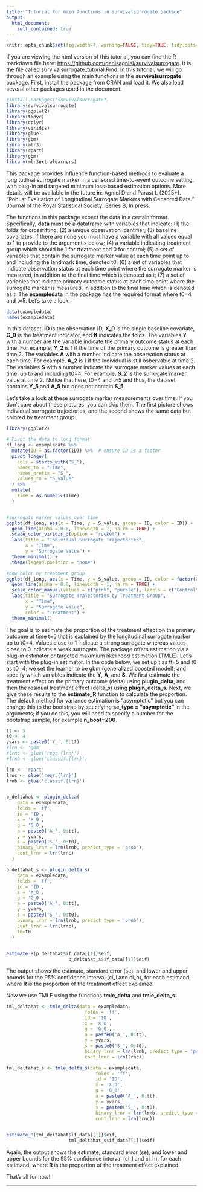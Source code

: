 ```yaml
---
title: "Tutorial for main functions in survivalsurrogate package"
output:
  html_document:
    self_contained: true
---
```


```r
knitr::opts_chunk$set(fig.width=7, warning=FALSE, tidy=TRUE, tidy.opts=list(width.cutoff=60))
```

If you are viewing the html version of this tutorial, you can find the R markdown file here: <https://github.com/denisagniel/survivalsurrogate>. It is the file called survivalsurrogate_tutorial.Rmd. In this tutorial, we will go through an example using the main functions in the **survivalsurrogate** package. First, install the package from CRAN and load it. We also load several other packages used in the document.

```r
#install.packages("survivalsurrogate")
library(survivalsurrogate)
library(ggplot2)
library(tidyr)
library(dplyr)
library(viridis) 
library(glue)
library(gbm)
library(mlr3)
library(rpart)
library(gbm)
library(mlr3extralearners)

```

This package provides influence function-based methods to evaluate a longitudinal surrogate marker in a censored time-to-event outcome setting, with plug-in and targeted minimum loss-based estimation options. More details will be available in the future in: Agniel D and Parast L (2025+). "Robust Evaluation of Longitudinal Surrogate Markers with Censored Data." Journal of the Royal Statistical Society: Series B, In press.

The functions in this package expect the data in a certain format. Specifically, **data** must be a dataframe with variables that indicate: (1) the folds for crossfitting; (2) a unique observation identifier; (3) baseline covariates, if there are none you must have a variable with all values equal to 1 to provide to the argument x below; (4) a variable indicating treatment group which should be 1 for treatment and 0 for control; (5) a set of variables that contain the surrogate marker value at each time point up to and including the landmark time, denoted t0; (6) a set of variables that indicate observation status at each time point where the surrogate marker is measured, in addition to the final time which is denoted as t; (7)  a set of variables that indicate primary outcome status at each time point where the surrogate marker is measured, in addition to the final time which is denoted as t. The **exampledata** in the package has the required format where t0=4 and t=5. Let's take a look. 

```r
data(exampledata)
names(exampledata)
```

In this dataset, **ID** is the observation ID, **X_0** is the single baseline covariate, **G_0** is the treatment indicator, and **ff** indicates the folds. The variables **Y** with a number are the variable indicate the primary outcome status at each time. For example, **Y_2** is 1 if the time of the primary outcome is greater than time 2. The variables **A** with a number indicate the observation status at each time. For example, **A_2** is 1 if the individual is still osbervable at time 2. The variables **S** with a number indicate the surrogate marker values at each time, up to and including t0=4. For example, **S_2** is the surrogate marker value at time 2. Notice that here, t0=4 and t=5 and thus, the dataset contains **Y_5** and **A_5** but does not contain **S_5**. 

Let's take a look at these surrogate marker measurements over time. If you don't care about these pictures, you can skip them. The first picture shows individual surrogate trajectories, and the second shows the same data but colored by treatment group.

```r
library(ggplot2)

# Pivot the data to long format
df_long <- exampledata %>%
  mutate(ID = as.factor(ID)) %>%  # ensure ID is a factor
  pivot_longer(
    cols = starts_with("S_"),
    names_to = "Time",
    names_prefix = "S_",
    values_to = "S_value"
  ) %>%
  mutate(
    Time = as.numeric(Time)
  )


#surrogate marker values over time
ggplot(df_long, aes(x = Time, y = S_value, group = ID, color = ID)) +
  geom_line(alpha = 0.8, linewidth = 1, na.rm = TRUE) +
  scale_color_viridis_d(option = "rocket") +
  labs(title = "Individual Surrogate Trajectories",
       x = "Time",
       y = "Surrogate Value") +
  theme_minimal() +
  theme(legend.position = "none")

#now color by treatment group
ggplot(df_long, aes(x = Time, y = S_value, group = ID, color = factor(G_0))) +
  geom_line(alpha = 0.6, linewidth = 1, na.rm = TRUE) +
  scale_color_manual(values = c("pink", "purple"), labels = c("Control", "Treatment")) +
  labs(title = "Surrogate Trajectories by Treatment Group",
       x = "Time",
       y = "Surrogate Value",
       color = "Treatment") +
  theme_minimal()


```

The goal is to estimate the proportion of the treatment effect on the primary outcome at time t=5 that is explained by the longitudinal surrogate marker up to t0=4. Values close to 1 indicate a strong surrogate whereas values close to 0 indicate a weak surrogate. The package offers estimation via a plug-in estimator or targeted maximium likelihood estimation (TMLE). Let's start with the plug-in estimator. In the code below, we set up t as tt=5 and t0 as t0=4; we set the learner to be gbm (generalized boosted model); and specify which variables indicate the **Y**, **A**, and **S**. We first estimate the treatment effect on the primary outcome (delta) using **plugin_delta**, and then the residual treatment effect (delta_s) using **plugin_delta_s**. Next, we give these results to the **estimate_R** function to calculate the proportion. The default method for variance estimation is "asymptotic" but you can change this to the bootstrap by specifying **se_type = "asymptotic"** in the arguments; if you do this, you will need to specify a number for the bootstrap sample, for example **n_boot=200**.

```r
tt <- 5
t0 <- 4
yvars <- paste0('Y_', 0:tt)
#lrn <- 'gbm'
#lrnc <- glue('regr.{lrn}')
#lrnb <- glue('classif.{lrn}')

lrn <- 'rpart'  
lrnc <- glue('regr.{lrn}')
lrnb <- glue('classif.{lrn}')


p_deltahat <- plugin_delta(
    data = exampledata,
    folds = 'ff',
    id = 'ID',
    x = 'X_0',
    g = 'G_0',
    a = paste0('A_', 0:tt),
    y = yvars,
    s = paste0('S_', 0:t0),
    binary_lrnr = lrn(lrnb, predict_type = 'prob'),
    cont_lrnr = lrn(lrnc)
  )

p_deltahat_s <- plugin_delta_s(
    data = exampledata,
    folds = 'ff',
    id = 'ID',
    x = 'X_0',
    g = 'G_0',
    a = paste0('A_', 0:tt),
    y = yvars,
    s = paste0('S_', 0:t0),
    binary_lrnr = lrn(lrnb, predict_type = 'prob'),
    cont_lrnr = lrn(lrnc),
    t0=t0
  )

                                 
estimate_R(p_deltahat$if_data[[1]]$eif,
                       p_deltahat_s$if_data[[1]]$eif) 

```
The output shows the estimate, standard error (se), and lower and upper bounds for the 95\% confidence interval (ci_l and ci_h), for each estimand, where **R** is the proportion of the treatment effect explained.

Now we use TMLE using the functions **tmle_delta** and **tmle_delta_s**:

```r
tml_deltahat <- tmle_delta(data = exampledata,
                             folds = 'ff',
                             id = 'ID',
                             x = 'X_0',
                             g = 'G_0',
                             a = paste0('A_', 0:tt),
                             y = yvars,
                             s = paste0('S_', 0:t0),
                             binary_lrnr = lrn(lrnb, predict_type = 'prob'),
                             cont_lrnr = lrn(lrnc))

tml_deltahat_s <- tmle_delta_s(data = exampledata,
                                 folds = 'ff',
                                 id = 'ID',
                                 x = 'X_0',
                                 g = 'G_0',
                                 a = paste0('A_', 0:tt),
                                 y = yvars,
                                 s = paste0('S_', 0:t0),
                                 binary_lrnr = lrn(lrnb, predict_type = 'prob'),
                                 cont_lrnr = lrn(lrnc))

                                 
estimate_R(tml_deltahat$if_data[[1]]$eif,
                       tml_deltahat_s$if_data[[1]]$eif) 

```

Again, the output shows the estimate, standard error (se), and lower and upper bounds for the 95\% confidence interval (ci_l and ci_h), for each estimand, where **R** is the proportion of the treatment effect explained.


That's all for now!

---------